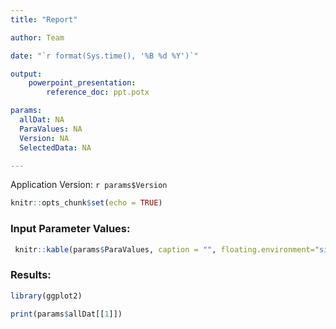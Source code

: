 ```yaml
---
title: "Report"

author: Team

date: "`r format(Sys.time(), '%B %d %Y')`"

output: 
    powerpoint_presentation:
        reference_doc: ppt.potx

params:
  allDat: NA
  ParaValues: NA
  Version: NA
  SelectedData: NA

---
```


Application Version: `r params$Version` 

```r
knitr::opts_chunk$set(echo = TRUE)
```


### Input Parameter Values:


```r
 knitr::kable(params$ParaValues, caption = "", floating.environment="sidewaystable")
```


### Results:

```r
library(ggplot2)

print(params$allDat[[1]])
```


<!-- ## Selected Data: -->

<!-- ```{r comment='', echo=FALSE} -->
<!--  knitr::kable(params$SelectedData, caption = "", floating.environment="sidewaystable") -->
<!-- ``` -->
